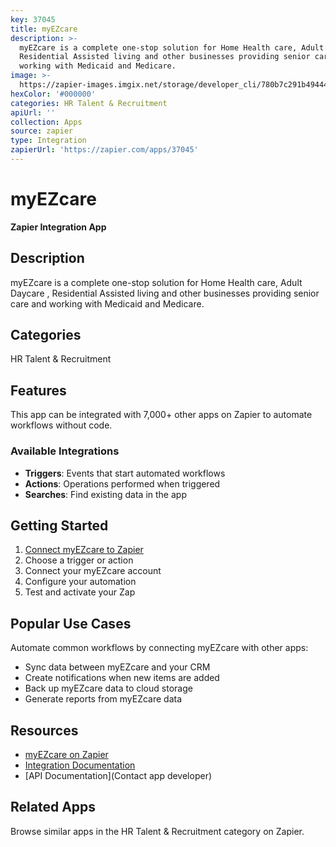 ```yaml
---
key: 37045
title: myEZcare
description: >-
  myEZcare is a complete one-stop solution for Home Health care, Adult Daycare ,
  Residential Assisted living and other businesses providing senior care and
  working with Medicaid and Medicare.
image: >-
  https://zapier-images.imgix.net/storage/developer_cli/780b7c291b49444d72c7076135c86a0f.png?auto=format%2Ccompress&ixlib=python-3.0.0&q=50
hexColor: '#000000'
categories: HR Talent & Recruitment
apiUrl: ''
collection: Apps
source: zapier
type: Integration
zapierUrl: 'https://zapier.com/apps/37045'
---
```

# myEZcare

**Zapier Integration App**

## Description

myEZcare is a complete one-stop solution for Home Health care, Adult Daycare , Residential Assisted living and other businesses providing senior care and working with Medicaid and Medicare.

## Categories

HR Talent & Recruitment

## Features

This app can be integrated with 7,000+ other apps on Zapier to automate workflows without code.

### Available Integrations

- **Triggers**: Events that start automated workflows
- **Actions**: Operations performed when triggered
- **Searches**: Find existing data in the app

## Getting Started

1. [Connect myEZcare to Zapier](https://zapier.com/apps/37045)
2. Choose a trigger or action
3. Connect your myEZcare account
4. Configure your automation
5. Test and activate your Zap

## Popular Use Cases

Automate common workflows by connecting myEZcare with other apps:

- Sync data between myEZcare and your CRM
- Create notifications when new items are added
- Back up myEZcare data to cloud storage
- Generate reports from myEZcare data

## Resources

- [myEZcare on Zapier](https://zapier.com/apps/37045)
- [Integration Documentation](https://zapier.com/apps/37045/integrations)
- [API Documentation](Contact app developer)

## Related Apps

Browse similar apps in the HR Talent & Recruitment category on Zapier.
